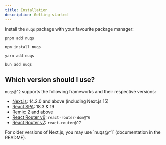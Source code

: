 ```yaml
---
title: Installation
description: Getting started
---
```


Install the `nuqs` package with your favourite package manager:

```shell
pnpm add nuqs
```

```shell
npm install nuqs
```

```shell
yarn add nuqs
```

```shell
bun add nuqs
```

## Which version should I use?

`nuqs@^2` supports the following frameworks and their respective versions:

- [Next.js](./adapters#nextjs): 14.2.0 and above (including Next.js 15)
- [React SPA](./adapters#react-spa): 18.3 & 19
- [Remix](./adapters#remix): 2 and above
- [React Router v6](./adapters#react-router-v6): `react-router-dom@^6`
- [React Router v7](./adapters#react-router-v7): `react-router@^7`

<Callout>
For older versions of Next.js, you may use `nuqs@^1` (documentation in the README).
</Callout>

